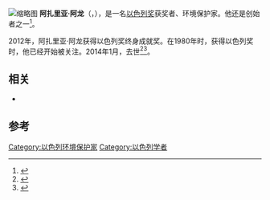 {{Infobox person
| name        = 阿扎里亚·阿龙
| image       = File:Azaria Alon.jpg
| caption     = 2009年的阿龙
| birth_date        = {{birth date|1918|11|15}}
| birth_place       = [[乌克兰|乌克兰]]
| death_date        = {{death date|2014|01|19}}
| death_place       = [[以色列|以色列]]
| education   = 
| occupation  = [[自然保护运动|自然保护学家]]<br/>{{link-en|环保人士|Environmentalist}}
| alias       =
| title       =
| family      =
| spouse      = Ruth Alon
| domestic_partner =
| children    = 4
| relatives   = 
| ethnicity   =
| nationality = [[以色列|以色列]]
| religion    =
| website     =
}}
[[File:Dan_Hadani_collection_(990044413180205171).jpg|缩略图]]
'''阿扎里亚·阿龙'''（{{lang-en|Azaria Alon}}，{{bd|1918年|11月15日|2014年|1月19日|catIdx=Alon}}），是一名[[以色列奖|以色列奖]]获奖者、环境保护家。他还是{{link-en|以色列自然保护学会|Society for the Protection of Nature in Israel}}创始者之一<ref name=JP>{{cite web
|url=http://www.jpost.com/Enviro-Tech/Azaria-Alon-father-of-Israeli-environmentalism-dies-at-95-338671
|title=Azaria Alon, father of Israeli environmentalism, dies at 95
|date=January 19, 2014
|work=The Jersalem Post
|accessdate=January 19, 2014
|archive-date=2021-03-01
|archive-url=https://web.archive.org/web/20210301141717/https://www.jpost.com/enviro-tech/azaria-alon-father-of-israeli-environmentalism-dies-at-95-338671
|dead-url=no
}}</ref>。

2012年，阿扎里亚·阿龙获得以色列奖终身成就奖。在1980年时，{{link-en|以色列自然保护学会|Society for the Protection of Nature in Israel}}获得以色列奖时，他已经开始被关注。2014年1月，去世<ref name=HAA>{{cite web
|url=http://www.haaretz.com/print-edition/news/leading-rabbi-environmental-pioneer-to-receive-israel-prize-1.417205
|title=Leading rabbi, environmental pioneer to receive Israel Prize
|date=March 8, 2012
|work=haaretz.com
|accessdate=January 19, 2014
|archive-date=2015-09-24
|archive-url=https://web.archive.org/web/20150924224219/http://www.haaretz.com/print-edition/news/leading-rabbi-environmental-pioneer-to-receive-israel-prize-1.417205
|dead-url=no
}}</ref><ref name=YNET>{{cite web
|url=http://www.ynetnews.com/articles/0,7340,L-4200338,00.html
|title=Environmentalist Azaria Alon awarded Israel Prize
|date=March 9, 2012
|work=ynetnews.com
|accessdate=January 19, 2014
|archive-date=2018-09-22
|archive-url=https://web.archive.org/web/20180922063631/https://www.ynetnews.com/articles/0,7340,L-4200338,00.html
|dead-url=no
}}</ref>。

== 相关 ==
*{{link-en|以色列奖获奖者列表|List of Israel Prize recipients}}

== 参考 ==
{{reflist}}

{{DEFAULTSORT:Alon, Azaria}}
[[Category:以色列环境保护家|Category:以色列环境保护家]]
[[Category:以色列学者|Category:以色列学者]]